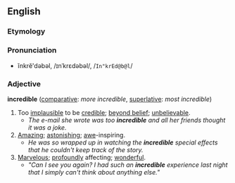 ==English==
=== Etymology ===
{{etystub}}
=== Pronunciation ===
*ĭnkrĕ'dəbəl, /ɪnˈkrɛdəbəl/, /<tt>In"krEd@b@l</tt>/

=== Adjective ===
'''incredible''' ([[comparative]]: ''more incredible'', [[superlative]]: ''most incredible'')

# Too [[implausible]] to be [[credible]]; [[beyond belief]]; [[unbelievable]].
#* ''The e-mail she wrote was too '''incredible''' and all her friends thought it was a joke.''
# [[Amazing]]; [[astonishing]]; [[awe]]-inspiring.
#* ''He was so wrapped up in watching the '''incredible''' special effects that he couldn't keep track of the story.''
# [[Marvelous]]; [[profoundly]] affecting; [[wonderful]].
#* ''"Can I see you again?  I had such an '''incredible''' experience last night that I simply can't think about anything else."''